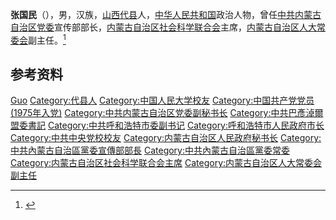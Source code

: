 {{Otheruses|other=名为张国民的其他人物|张国民}}

'''张国民'''（{{bd|1944年|11月|}}），男，汉族，[[山西|山西]][[代县|代县]]人，[[中华人民共和国|中华人民共和国]]政治人物，曾任[[中共内蒙古自治区党委|中共内蒙古自治区党委]]宣传部部长，[[内蒙古自治区社会科学联合会|内蒙古自治区社会科学联合会]]主席，[[内蒙古自治区人大常委会|内蒙古自治区人大常委会]]副主任。<ref>{{Cite web|title=张国民|url=http://www.nmg.xinhuanet.com/lanmudh/rsrm/yendao/zhangguomin.htm|accessdate=2020-09-01|work=新华网内蒙古频道|archive-date=2020-07-12|archive-url=https://web.archive.org/web/20200712091524/http://www.nmg.xinhuanet.com/lanmudh/rsrm/yendao/zhangguomin.htm|dead-url=no}}</ref>

== 参考资料 ==
{{reflist}}

{{中国人物小作品}}
{{呼和浩特市市长}}

{{Authority control}}
{{DEFAULTSORT:Zhang张}}
[[Category:张姓|Guo]]
[[Category:代县人|Category:代县人]]
[[Category:中国人民大学校友|Category:中国人民大学校友]]
[[Category:中国共产党党员_(1975年入党)|Category:中国共产党党员 (1975年入党)]]
[[Category:中共内蒙古自治区党委副秘书长|Category:中共内蒙古自治区党委副秘书长]]
[[Category:中共巴彥淖爾盟委書記|Category:中共巴彥淖爾盟委書記]]
[[Category:中共呼和浩特市委副书记|Category:中共呼和浩特市委副书记]]
[[Category:呼和浩特市人民政府市长|Category:呼和浩特市人民政府市长]]
[[Category:中共中央党校校友|Category:中共中央党校校友]]
[[Category:内蒙古自治区人民政府秘书长|Category:内蒙古自治区人民政府秘书长]]
[[Category:中共內蒙古自治區黨委宣傳部部長|Category:中共內蒙古自治區黨委宣傳部部長]]
[[Category:中共內蒙古自治區黨委常委|Category:中共內蒙古自治區黨委常委]]
[[Category:内蒙古自治区社会科学联合会主席|Category:内蒙古自治区社会科学联合会主席]]
[[Category:内蒙古自治区人大常委会副主任|Category:内蒙古自治区人大常委会副主任]]